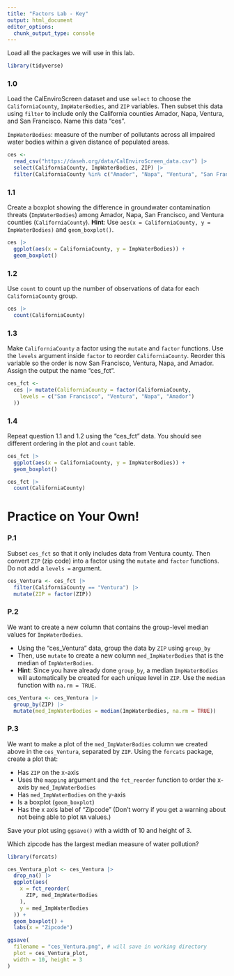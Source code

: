 ```yaml
---
title: "Factors Lab - Key"
output: html_document
editor_options: 
  chunk_output_type: console
---
```


Load all the packages we will use in this lab. 

```r
library(tidyverse)
```

### 1.0

Load the CalEnviroScreen dataset and use `select` to choose the `CaliforniaCounty`, `ImpWaterBodies`, and `ZIP` variables. Then subset this data using `filter` to include only the California counties Amador, Napa, Ventura, and San Francisco. Name this data "ces". 

`ImpWaterBodies`: measure of the number of pollutants across all impaired water bodies within a given distance of populated areas.

```r
ces <- 
  read_csv("https://daseh.org/data/CalEnviroScreen_data.csv") |> 
  select(CaliforniaCounty, ImpWaterBodies, ZIP) |>
  filter(CaliforniaCounty %in% c("Amador", "Napa", "Ventura", "San Francisco"))
```

### 1.1

Create a boxplot showing the difference in groundwater contamination threats (`ImpWaterBodies`) among Amador, Napa, San Francisco, and Ventura counties (`CaliforniaCounty`). **Hint**: Use `aes(x = CaliforniaCounty, y = ImpWaterBodies)` and `geom_boxplot()`.

```r
ces |>
  ggplot(aes(x = CaliforniaCounty, y = ImpWaterBodies)) +
  geom_boxplot()
```

### 1.2

Use `count` to count up the number of observations of data for each `CaliforniaCounty` group.

```r
ces |>
  count(CaliforniaCounty)
```

### 1.3

Make `CaliforniaCounty` a factor using the `mutate` and `factor` functions. Use the `levels` argument inside `factor` to reorder `CaliforniaCounty`. Reorder this variable so the order is now San Francisco, Ventura, Napa, and Amador. Assign the output the name "ces_fct".

```r
ces_fct <-
  ces |> mutate(CaliforniaCounty = factor(CaliforniaCounty,
    levels = c("San Francisco", "Ventura", "Napa", "Amador")
  ))
```

### 1.4

Repeat question 1.1 and 1.2 using the "ces_fct" data. You should see different ordering in the plot and `count` table.

```r
ces_fct |>
  ggplot(aes(x = CaliforniaCounty, y = ImpWaterBodies)) +
  geom_boxplot()

ces_fct |>
  count(CaliforniaCounty)
```


# Practice on Your Own!

### P.1
Subset `ces_fct` so that it only includes data from Ventura county. Then convert `ZIP` (zip code) into a factor using the `mutate` and `factor` functions. Do not add a `levels =` argument.

```r
ces_Ventura <- ces_fct |> 
  filter(CaliforniaCounty == "Ventura") |>
  mutate(ZIP = factor(ZIP))
```

### P.2

We want to create a new column that contains the group-level median values for `ImpWaterBodies`. 

- Using the "ces_Ventura" data, group the data by `ZIP` using `group_by`
- Then, use `mutate` to create a new column `med_ImpWaterBodies` that is the median of `ImpWaterBodies`. 
- **Hint**: Since you have already done `group_by`, a median `ImpWaterBodies` will automatically be created for each unique level in `ZIP`. Use the `median` function with `na.rm = TRUE`.

```r
ces_Ventura <- ces_Ventura |>
  group_by(ZIP) |>
  mutate(med_ImpWaterBodies = median(ImpWaterBodies, na.rm = TRUE))
```

### P.3

We want to make a plot of the `med_ImpWaterBodies`  column we created above in the `ces_Ventura`, separated by `ZIP`. Using the `forcats` package, create a plot that:

- Has `ZIP` on the x-axis
- Uses the `mapping` argument and the `fct_reorder` function to order the x-axis by `med_ImpWaterBodies`
- Has `med_ImpWaterBodies` on the y-axis
- Is a boxplot (`geom_boxplot`)
- Has the x axis label of "Zipcode"
(Don't worry if you get a warning about not being able to plot `NA` values.)

Save your plot using `ggsave()` with a width of 10 and height of 3.

Which zipcode has the largest median measure of water pollution?

```r
library(forcats)

ces_Ventura_plot <- ces_Ventura |>
  drop_na() |>
  ggplot(aes(
    x = fct_reorder(
      ZIP, med_ImpWaterBodies
    ),
    y = med_ImpWaterBodies
  )) +
  geom_boxplot() +
  labs(x = "Zipcode")

ggsave(
  filename = "ces_Ventura.png", # will save in working directory
  plot = ces_Ventura_plot,
  width = 10, height = 3
)
```
